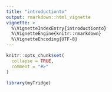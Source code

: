 ```yaml
---
title: "introductionto"
output: rmarkdown::html_vignette
vignette: >
  %\VignetteIndexEntry{introductionto}
  %\VignetteEngine{knitr::rmarkdown}
  %\VignetteEncoding{UTF-8}
---
```


```r
knitr::opts_chunk$set(
  collapse = TRUE,
  comment = "#>"
)
```

```r
library(myTridge)
```
